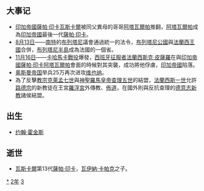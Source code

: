 {{yearTOC|1532|明'''[[嘉靖|嘉靖]]十一年'''；越南'''[[大正_(莫朝)|大正]]三年'''；日本'''[[享祿|享祿]]五年'''，'''[[天文_(後奈良天皇)|天文]]元年'''}}
== 大事记 ==
*[[印加帝國|印加帝國]][[薩帕·印卡|薩帕·印卡]][[瓦斯卡爾|瓦斯卡爾]]被同父異母的哥哥[[阿塔瓦爾帕|阿塔瓦爾帕]]推翻，[[阿塔瓦爾帕|阿塔瓦爾帕]]成為[[印加帝國|印加帝國]]最後一代[[薩帕·印卡|薩帕·印卡]]。
*[[8月13日|8月13日]]——[[南特|南特]]的[[布列塔尼|布列塔尼]]議會通過統一的法令，[[布列塔尼公國|布列塔尼公國]]與[[法蘭西王國|法蘭西王國]]合併，[[布列塔尼半島|布列塔尼半島]]成為法國的一個省。
*[[11月16日|11月16日]]——[[卡哈馬卡戰役|卡哈馬卡戰役]]爆發，[[西班牙征服者|西班牙征服者]][[法蘭西斯克·皮薩羅|法蘭西斯克·皮薩羅]]在與[[印加帝國|印加帝國]][[薩帕·印卡|薩帕·印卡]][[阿塔瓦爾帕|阿塔瓦爾帕]]會面的時候對其突襲，成功將他俘虜，[[印加帝國|印加帝國]]陷落。
*[[奥斯曼帝国|奥斯曼帝国]]举兵25万再次进攻[[维也纳|维也纳]]。
*為了反擊[[教宗|教宗]][[克萊孟七世|克萊孟七世]]與[[神聖羅馬皇帝|神聖羅馬皇帝]][[查理五世_(神聖羅馬帝國)|查理五世]]的結盟，[[弗朗索瓦一世_(法蘭西)|法蘭西斯一世]]允許[[路德宗|路德宗]]的新教徒在王宮[[羅浮宮|羅浮宮]]外傳教、[[佈道|佈道]]，在國外則與反抗查理的[[德意志|德意志]][[新教|新教]]諸侯結盟。

== 出生 ==
*[[约翰·霍金斯|约翰·霍金斯]]

== 逝世 ==
{{Wikisource year mention}}
*[[瓦斯卡爾|瓦斯卡爾]]第13代[[薩帕·印卡|薩帕·印卡]]，[[瓦伊納·卡帕克|瓦伊納·卡帕克]]之子。

[[Category:1532年|*]]
[[Category:1530年代|2年]]
[[Category:16世纪各年|3]]